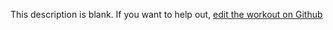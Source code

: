 
  This description is blank. If you want to help out, [edit the workout on Github](https://www.github.com/LiftArcade/exercises/blob/main/exercises/seated-calf-raise-description.mdx)